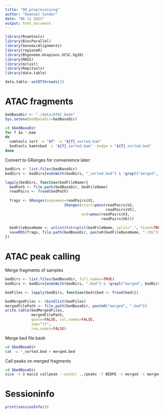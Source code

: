 ```yaml
---
title: "00_preprocessing"
author: "Emanuel Sonder"
date: "06 11 2023"
output: html_document
---
```


```r
library(Rsamtools)
library(BiocParallel)
library(GenomicAlignments)
library(regioneR)
library(BSgenome.Hsapiens.UCSC.hg38)
library(MASS)
library(mclust)
library(Repitools)
library(data.table)

data.table::setDTthreads(2)
```

# ATAC fragments

```r
bedBaseDir <- "./data/ATAC_beds"
Sys.setenv(bedBaseDir=bedBaseDir)
```


```bash
cd $bedBaseDir
for f in *.bam
do
  samtools sort -n "$f" -o "${f}_sorted.bam"
  bedtools bamtobed -i "${f}_sorted.bam" -bedpe > "${f}_sorted.bed"
done
```


Convert to GRanges for convenience later: 
```r
bedDirs <- list.files(bedBaseDir)
bedDirs <- bedDirs[endsWith(bedDirs, "_sorted.bed") & !grepl("merged", bedDirs)]

lapply(bedDirs, function(bedFileName){
  bedPath <- file.path(bedBaseDir, bedFileName)
  readPairs <- fread(bedPath)
  
  frags <- GRanges(seqnames=readPairs$V1, 
                           IRanges(start=pmin(readPairs$V2, 
                                              readPairs$V5), 
                                   end=pmax(readPairs$V3, 
                                            readPairs$V6)))
  
  bedFileBaseName <- unlist(tstrsplit(bedFileName, split=".", fixed=TRUE, keep=1))
  saveRDS(frags, file.path(bedBaseDir, paste0(bedFileBaseName, ".rds")))
})
```

# ATAC peak calling

Merge fragments of samples
```R
bedDirs <- list.files(bedBaseDir, full.names=TRUE)
bedDirs <- bedDirs[endsWith(bedDirs, ".bed") & !grepl("merged", bedDirs)]

bedFiles <- lapply(bedDirs, function(bed){bed <- fread(bed)})

bedMergedFiles <- rbindlist(bedFiles)
mergedFilePath <- file.path(bedBaseDir, paste0("merged", ".bed"))
write.table(bedMergedFiles, 
            mergedFilePath, 
            quote=FALSE, col.names=FALSE,
            sep="\t", 
            row.names=FALSE)  
```

Merge bed file bash
```bash
cd $bedBaseDir
cat -u *_sorted.bed > merged.bed
```

Call peaks on merged fragments
```bash
cd $bedBaseDir
nice -n 3 macs2 callpeak --outdir ../peaks -f BEDPE -n merged -t merged.bed
```

# Sessioninfo 

```r
print(sessionInfo())
```


